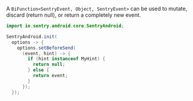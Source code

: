 A `BiFunction<SentryEvent, Object, SentryEvent>` can be used to mutate, discard (return null), or return a completely new event.

```java
import io.sentry.android.core.SentryAndroid;

SentryAndroid.init(
  options -> {
    options.setBeforeSend(
      (event, hint) -> {
        if (hint instanceof MyHint) {
          return null;
        } else {
          return event;
        }
      });
  });
```
